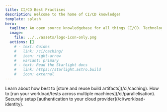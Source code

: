 ```yaml
---
title: CI/CD Best Practises
description: Welcome to the home of CI/CD knowledge!
template: splash
hero:
  tagline: An open source knowledgebase for all things CI/CD. Technology, philosophy, design and infrastructure patterns - we want to host it all. If you're interested in contributing, check out our <a href="https://github.com/TheJokersThief/cicdbestpractises">[GitHub Repo]</a>.
  image:
    file: ../../assets/logo-icon-only.png
  actions: []
    # - text: Guides
    #   link: /ci/caching/
    #   icon: right-arrow
    #   variant: primary
    # - text: Read the Starlight docs
    #   link: https://starlight.astro.build
    #   icon: external
---
```



<CardGrid stagger>
  <Card title="Caching" icon="add-document">
    Learn about how best to [store and reuse build artifacts](/ci/caching).
    <StartReading link="/ci/caching" />
  </Card>
  <Card title="Parallelisation" icon="setting">
    How to [run your workload/tests across multiple machines](/ci/parallelisation).
    <StartReading link="/ci/parallelisation" />
  </Card>
  <Card title="Workload Identity" icon="open-book">
    Securely setup [authentication to your cloud provider](/ci/workload-identity).
    <StartReading link="/ci/workload-identity" />
  </Card>
</CardGrid>
